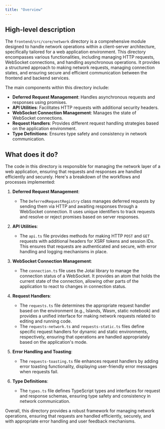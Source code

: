 ```yaml
---
title: "Overview"
---
```


## High-level description

The `frontend/src/core/network` directory is a comprehensive module designed to handle network operations within a client-server architecture, specifically tailored for a web application environment. This directory encompasses various functionalities, including managing HTTP requests, WebSocket connections, and handling asynchronous operations. It provides a structured approach to making network requests, managing connection states, and ensuring secure and efficient communication between the frontend and backend services.

The main components within this directory include:

- **Deferred Request Management**: Handles asynchronous requests and responses using promises.
- **API Utilities**: Facilitates HTTP requests with additional security headers.
- **WebSocket Connection Management**: Manages the state of WebSocket connections.
- **Request Handlers**: Provides different request handling strategies based on the application environment.
- **Type Definitions**: Ensures type safety and consistency in network communication.

## What does it do?

The code in this directory is responsible for managing the network layer of a web application, ensuring that requests and responses are handled efficiently and securely. Here's a breakdown of the workflows and processes implemented:

1. **Deferred Request Management**: 
   - The `DeferredRequestRegistry` class manages deferred requests by sending them via HTTP and awaiting responses through a WebSocket connection. It uses unique identifiers to track requests and resolve or reject promises based on server responses.

2. **API Utilities**:
   - The `api.ts` file provides methods for making HTTP `POST` and `GET` requests with additional headers for XSRF tokens and session IDs. This ensures that requests are authenticated and secure, with error handling and logging mechanisms in place.

3. **WebSocket Connection Management**:
   - The `connection.ts` file uses the Jotai library to manage the connection status of a WebSocket. It provides an atom that holds the current state of the connection, allowing other parts of the application to react to changes in connection status.

4. **Request Handlers**:
   - The `requests.ts` file determines the appropriate request handler based on the environment (e.g., Islands, Wasm, static notebook) and provides a unified interface for making network requests related to editing and running code.
   - The `requests-network.ts` and `requests-static.ts` files define specific request handlers for dynamic and static environments, respectively, ensuring that operations are handled appropriately based on the application's mode.

5. **Error Handling and Toasting**:
   - The `requests-toasting.ts` file enhances request handlers by adding error toasting functionality, displaying user-friendly error messages when requests fail.

6. **Type Definitions**:
   - The `types.ts` file defines TypeScript types and interfaces for request and response schemas, ensuring type safety and consistency in network communication.

Overall, this directory provides a robust framework for managing network operations, ensuring that requests are handled efficiently, securely, and with appropriate error handling and user feedback mechanisms.